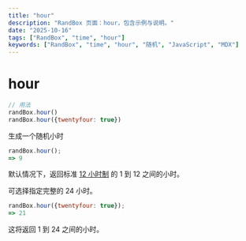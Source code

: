 ```yaml
---
title: "hour"
description: "RandBox 页面：hour，包含示例与说明。"
date: "2025-10-16"
tags: ["RandBox", "time", "hour"]
keywords: ["RandBox", "time", "hour", "随机", "JavaScript", "MDX"]
---
```


# hour

```js
// 用法
randBox.hour()
randBox.hour({twentyfour: true})
```

生成一个随机小时

```js
randBox.hour();
=> 9
```

默认情况下，返回标准 [12 小时制][12h] 的 1 到 12 之间的小时。

可选择指定完整的 24 小时。

```js
randBox.hour({twentyfour: true});
=> 21
```

这将返回 1 到 24 之间的小时。

[12h]: https://en.wikipedia.org/wiki/12-hour_clock
